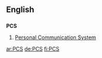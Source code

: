 ==English==

==={{abbreviation}}===
'''PCS'''

# [[Personal Communication System]]

[[ar:PCS]]
[[de:PCS]]
[[fi:PCS]]